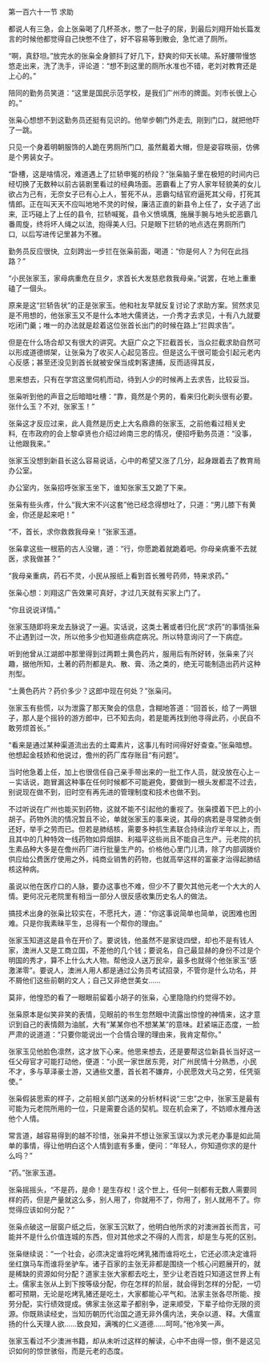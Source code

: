 

第一百六十一节 求助

都说人有三急，会上张枭喝了几杯茶水，憋了一肚子的尿，到最后刘翔开始长篇发言的时候他都觉得自己快憋不住了，好不容易等到散会,  急忙进了厕所。

“啊，真舒坦。”放完水的张枭全身颤抖了好几下，舒爽的仰天长啸。系好腰带慢悠悠走出来，洗了洗手，评论道：“想不到这里的厕所水准也不错，老刘对教育还是上心的。”

陪同的勤务员笑道：“这里是国民示范学校，是我们广州市的牌面。刘市长很上心的。”

张枭心想想不到这勤务员还挺有见识的。他举步朝门外走去,  刚到门口，就把他吓了一跳。

只见一个身着明朝服饰的人跪在男厕所门口,  虽然戴着大帽，但是姿容昳丽，仿佛是个男装女子。

“卧槽，这是啥情况，难道遇上了拦轿申冤的桥段？”张枭脑子里在极短的时间内已经切换了无数种以前古装剧里看过的经典场面。恶霸看上了穷人家年轻貌美的女儿欲占为己有，无奈女子已有心上人，誓死不从，恶霸勾结官府逼死其父母，打死其情郎。正在叫天天不应叫地地不灵的时候，廉洁正直的新县令上任了，女子逃了出来,  正巧碰上了上任的县令,  拦轿喊冤，县令义愤填膺,  施展手腕与地头蛇恶霸几番周旋，终将坏人绳之以法,  抱得美人归。只是眼下拦轿的地点选在男厕所门口,  以后写进传记里甚为不雅。

勤务员反应很快,  立刻跨出一步拦在张枭前面，喝道：“你是何人？为何在此挡路？”

“小民张家玉，家母病重危在旦夕，求首长大发慈悲救我母亲。”说罢，在地上重重磕了一個头。

原来是这“拦轿告状”的正是张家玉。他和社友早就反复讨论了求助方案。贸然求见是不用想的，他张家玉又不是什么本地大儒贤达，一介秀才去求见，十有八九就要吃闭门羹；唯一的办法就是趁着这位张首长出门的时候在路上“拦舆求告”。

但是在什么场合却又有很大的讲究。大庭广众之下拦截首长，当众拦截求助自然可以形成道德绑架，让张枭为了收买人心起见答应。但是这么干很可能会引起元老内心反感；甚至还没见到首长就被安保当成刺客逮捕，反而适得其反，

思来想去，只有在学宫这里伺机而动，待到人少的时候再上去求告，比较妥当。

张枭听到他的声音之后暗暗吐槽：“靠，竟然是个男的，看来归化剃头很有必要。张什么玉？不对,  张家玉！”

张枭这才反应过来，此人竟然是历史上大名鼎鼎的张家玉,  之前他看过相关史料,  在市政府的会上黎卓贤也介绍过岭南三忠的情况，便招呼勤务员道：“没事，让他跟我来。”

张家玉没想到新县长这么容易说话，心中的希望又涨了几分，起身跟着去了教育局办公室。

办公室内，张枭招呼张家玉坐下，谁知张家玉又跪了下来。

张枭有些头疼，什么“我大宋不兴这套”他已经念得想吐了，只道：“男儿膝下有黄金，你还是起来吧！”

“不，首长，求你救救我母亲！”张家玉道。

张枭拿这些一根筋的古人没辙，道：“行，你愿跪着就跪着吧。你母亲病重不去就医，求我做甚？”

“我母亲重病，药石不灵，小民从报纸上看到首长雅号药师，特来求药。”

张枭心想：刘翔这广告效果可真好，才过几天就有买家上门了。

“你且说说详情。”

张家玉随即将来龙去脉说了一遍。实话说，这类土著或者归化民“求药”的事情张枭不止遇到过一次，所以他多少也知道些病症病况。所以特意询问了一下病症。

听到他曾从江湖郎中那里得到过两颗土黄色药片，服用后有所好转，张枭来了兴趣，据他所知，土著的药剂都是丸、散、膏、汤之类的，绝无可能制造出药片这种剂型。

“土黄色药片？药价多少？这郎中现在何处？”张枭问。

张家玉有些慌，以为泄露了那天聚会的信息，含糊地答道：“回首长，给了一两银子，那人是个摇铃的游方郎中，已不知去向，若是能再找到他寻得此药，小民自不敢劳烦首长。”

“看来是通过某种渠道流出去的土霉素片，这事儿有时间得好好查查。”张枭暗想。他想起金枝娇和他说过，儋州的药厂库存账目“有问题”。

当时他急着上任，加上也很信任自己亲手带出来的一批工作人员，就没放在心上－－实话说，跑冒漏这种事在任何时候都不可能避免，要做到一根头发都混不过去，别说现在做不到，旧时空有再先进的管理制度和技术也做不到。

不过听说在广州也能买到药物，这就不能不引起他的重视了。张枭摸着下巴上的小胡子。药物外流的情况暂且不论，单就张家玉的事来说，其母的病若是寻常肺炎倒还好，举手之劳而已。但若是肺结核，需要多种抗生素联合持续治疗半年以上，而且其中的几种特效一线药物如异烟肼、利福平这些尚且不能自己生产。元老院的抗生素品种大多是在儋州药厂进行批量生产的。价格他心里门儿清，除了内部调拨价供应给公费医疗使用之外，纯商业销售的药物，也就高举这样的富豪才治得起肺结核这种病。

虽说以他在医疗口的人脉，要办这事也不难，但少不了要欠其他元老一个大大的人情。更何况元老院里有相当一部分人很反感收集历史名人的做法。

搞技术出身的张枭比较实在，不愿托大，道：“你这事说简单也简单，说困难也困难。只是你我素昧平生，总得有一个帮你的理由。”

张家玉知道这是县令在开价了。要说钱，他虽然不是家徒四壁，却也不是有钱人家，澳洲人又是工商立国，不差他的几个钱；要说名，自己最显赫的身份不过是个明国的秀才，算不上什么大人物。帮他没人送万民伞，最多也就得个他张家玉“感激涕零”。要说人，澳洲人用人都是通过公务员考试招录，不管你是什么功名，并不屑他们这些前朝的文人；自己又非绝世美女……

莫非，他惶恐的看了一眼眼前留着小胡子的张枭，心里隐隐约约觉得不妙。

张枭原本是似笑非笑的表情，见眼前的书生忽然眼中流露出惊惶的神情来，这才意识到自己的表情颇为油腻，大有“某某你也不想某某”的意味。赶紧端正态度，一脸严肃的说道道：“只要你能说出一个合情合理的理由来，我肯定帮你。”

张家玉见他脸色凛然，这才放下心来。他思来想去，还是要帮这位新县长当好这一任父母官才可能打动他，便道：“小民一家世居东莞，对广州民情十分熟悉，小民不才，多与草泽豪士游，又通些文墨，首长若不嫌弃，小民愿效犬马之劳，任凭驱使。”

张枭假装思索的样子，之前相关部门送来的分析材料说“三忠”之中，张家玉是最有可能为元老院所用的一位，只是需要合适的契机。现在机会来了，不妨顺水推舟送他个人情。

常言道，越容易得到的越不珍惜，张枭并不想让张家玉误以为求元老办事是如此简单的事情，得让他明白这个人情到底有多重，便问：“年轻人，你知道你求的是什么吗？”

“药。”张家玉道。

张枭摇摇头，“不是药，是命！是生存权！这个世上，任何一刻都有无数人需要同样的药，但是产量就这么多，别人用了，你就用不了，你用了，别人就用不了。你觉得应该如何分配？”

张枭点破这一层窗户纸之后，张家玉沉默了，他明白他所求的对澳洲首长而言，可能并不是什么价值连城的东西，但对其他求之不得的人而言，却是生与死的区别。

张枭继续说：“一个社会，必须决定谁将吃烤乳猪而谁将吃土，它还必须决定谁将坐红旗马车而谁将坐驴车。诸子百家的主张无非都是围绕一个核心问题展开的，就是稀缺的资源如何分配？道家主张大家都去吃土，至少让老百姓只知道这世界上有土。儒家主张从上到下按等级分配，你在怎样的阶层，就会得到怎样的分配，一切都可预期，无论是吃烤乳猪还是吃土，大家都能心平气和。法家主张各尽所能、按劳分配，实行绩效提成。佛家主张这辈子都别争，逆来顺受，下辈子给你无限的资源。你既熟读经史，当知历朝历代治国之道无非外儒内法，夹杂以道、释。大儒宣扬的什么天理人欲……致良知，满嘴的仁义道德……呵呵。”他冷笑一声。

张家玉看过不少澳洲书籍，却从未听过这样的解读，心中不由得一惊，倒不是这见识如何的惊世骇俗，而是元老的态度。

